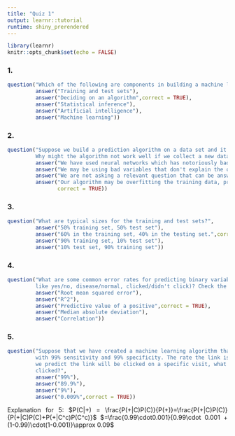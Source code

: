 ```yaml
---
title: "Quiz 1"
output: learnr::tutorial
runtime: shiny_prerendered
---
```


```r
library(learnr)
knitr::opts_chunk$set(echo = FALSE)
```
<style>
  body {
    text-align: justify
    }
</style>

### 1.

```r
question("Which of the following are components in building a machine learning algorithm?",
         answer("Training and test sets"),
         answer("Deciding on an algorithm",correct = TRUE),
         answer("Statistical inference"),
         answer("Artificial intelligence"),
         answer("Machine learning"))
```

### 2.

```r
question("Suppose we build a prediction algorithm on a data set and it is 100% accurate on that data set. 
         Why might the algorithm not work well if we collect a new data set?",
         answer("We have used neural networks which has notoriously bad performance."),
         answer("We may be using bad variables that don't explain the outcome."),
         answer("We are not asking a relevant question that can be answered with machine learning."),
         answer("Our algorithm may be overfitting the training data, predicting both the signal and the noise.",
                correct = TRUE))
```

### 3.

```r
question("What are typical sizes for the training and test sets?",
         answer("50% training set, 50% test set"),
         answer("60% in the training set, 40% in the testing set.",correct = TRUE),
         answer("90% training set, 10% test set"),
         answer("10% test set, 90% training set"))
```

### 4.

```r
question("What are some common error rates for predicting binary variables (i.e. variables with two possible values
         like yes/no, disease/normal, clicked/didn't click)? Check the correct answer(s).",
         answer("Root mean squared error"),
         answer("R^2"),
         answer("Predictive value of a positive",correct = TRUE),
         answer("Median absolute deviation"),
         answer("Correlation"))
```

### 5.

```r
question("Suppose that we have created a machine learning algorithm that predicts whether a link will be clicked
         with 99% sensitivity and 99% specificity. The rate the link is clicked is 1/1000 of visits to a website. If
         we predict the link will be clicked on a specific visit, what is the probability it will actually be
         clicked?",
         answer("99%"),
         answer("89.9%"),
         answer("9%"),
         answer("0.009%",correct = TRUE))
```

Explanation for 5: 
$P(C|+) = \frac{P(+|C)P(C)}{P(+)}=\frac{P(+|C)P(C)}{P(+|C)P(C)+P(+|C^c)P(C^c)}$
$=\frac{0.99\cdot0.001}{0.99\cdot 0.001 + (1-0.99)\cdot(1-0.001)}\approx 0.09$

